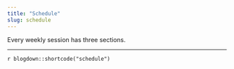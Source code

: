 ```yaml
---
title: "Schedule"
slug: schedule
---
```


Every weekly session has three sections. 

<!-- <i class="fas fa-book-reader"></i> [**Reading**](/reading/): This page contains the reading, slides, and other material from that week's class. <br/> -->
<!-- <i class="fas fa-chalkboard-teacher"></i> [**Class**](/class/): This page contains worked examples relevant to what we cover each week. <br/> -->
<!-- <i class="fas fa-laptop-code"></i> [**Homework**](/assignment/): This page contains any problem sets or memo topics for the week.  -->


---

`r blogdown::shortcode("schedule")`
